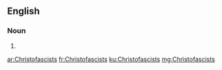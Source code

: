 ==English==

===Noun===
{{head|en|plural}}

# {{plural of|Christofascist|lang=en|nocat=1}}

[[ar:Christofascists]]
[[fr:Christofascists]]
[[ku:Christofascists]]
[[mg:Christofascists]]